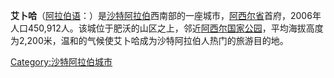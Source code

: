 {{Infobox settlement
| name = 艾卜哈
| native_name = {{lang|ar|أبها}}
| other_name = 
| image_skyline = File:Abha 12.jpg
| imagesize = 250px
| image_caption = 
| image_flag = 
| image_shield = 
| pushpin_map = Saudi Arabia
| pushpin_label_position = bottom
| pushpin_map_caption = 在該國的位置
| settlement_type =
| subdivision_type = 國家
| subdivision_name = {{SAU}}
| subdivision_type1 = 省
| subdivision_name1 = [[阿西尔省|阿西尔省]]
| subdivision_type2 = 
| subdivision_name2 = 
| subdivision_type3 = 
| subdivision_name3 = 
| leader_title = 市長
| leader_name = 
| leader_party = 
| established_title = 建立
| established_date = 
| established_title3 = 城市地位
| established_date3 = 
| elevation_m =2200
| area_total_km2 = 5100
| population_as_of = 2015年
| population_total = 421921
| population_density_km2 = auto
| timezone = [[東非時間|EAT]]
| utc_offset = +3
| timezone_DST = [[東非時間|EAT]]
| utc_offset_DST = +3
| coordinates = {{coord|18|13|00|N|42|30|00|E|region:AR|display=inline,title}}
| population_demonym = 
| postal_code_type = 郵政號碼
| postal_code = 96617
| area_code = 
| registration_plate =
| blank_name = 
| blank_info = 
| twin1 =
| twin2 =
| twin3 = 
| website =  }}
'''艾卜哈'''（[[阿拉伯语|阿拉伯语]]：'''{{rtl-lang|ar|أبها}}'''）是[[沙特阿拉伯|沙特阿拉伯]]西南部的一座城市，[[阿西尔省|阿西尔省]]首府，2006年人口450,912人。该城位于肥沃的山区之上，邻近[[阿西尔国家公园|阿西尔国家公园]]，平均海拔高度为2,200米，温和的气候使艾卜哈成为沙特阿拉伯人热门的旅游目的地。

{{DEFAULTSORT:Abha}}
[[Category:沙特阿拉伯城市|Category:沙特阿拉伯城市]]
{{saudiArabia-geo-stub}}